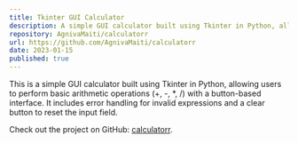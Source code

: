 ```yaml
---
title: Tkinter GUI Calculator
description: A simple GUI calculator built using Tkinter in Python, allowing users to perform basic arithmetic operations.
repository: AgnivaMaiti/calculatorr
url: https://github.com/AgnivaMaiti/calculatorr
date: 2023-01-15
published: true
---
```


This is a simple GUI calculator built using Tkinter in Python, allowing users to perform basic arithmetic operations (+, -, \*, /) with a button-based interface. It includes error handling for invalid expressions and a clear button to reset the input field.

Check out the project on GitHub: [calculatorr](https://github.com/AgnivaMaiti/calculatorr).

